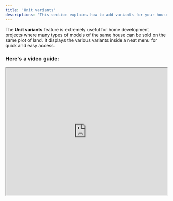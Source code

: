 ```yaml
---
title: 'Unit variants'
descriptions: 'This section explains how to add variants for your house, unit or lot'
---
```


The **Unit variants** feature is extremely useful for home development projects where many types of models of the same house can be sold on the same plot of land. It displays the various variants inside a neat menu for quick and easy access.

### Here's a video guide:

<iframe src="https://streamable.com/e/kqehm0" width="100%" height="400px"> </iframe>